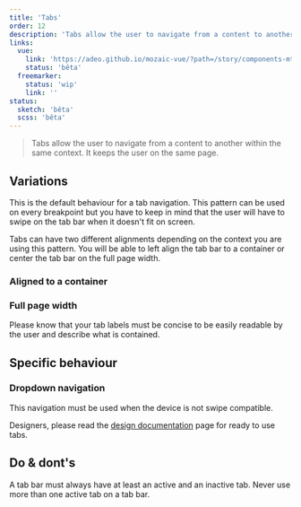 ```yaml
---
title: 'Tabs'
order: 12
description: 'Tabs allow the user to navigate from a content to another within the same context. It keeps the user on the same page.'
links: 
  vue:
    link: 'https://adeo.github.io/mozaic-vue/?path=/story/components-mtab--try-it'
    status: 'bêta'
  freemarker:
    status: 'wip'
    link: ''
status:
  sketch: 'bêta'
  scss: 'bêta'
---
```


> Tabs allow the user to navigate from a content to another within the same context. It keeps the user on the same page.

## Variations

<Highlight theme="tips" title="Good to know">

This is the default behaviour for a tab navigation. This pattern can be used on every breakpoint but you have to keep in mind that the user will have to swipe on the tab bar when it doesn't fit on screen.

</Highlight>

Tabs can have two different alignments depending on the context you are using this pattern. You will be able to left align the tab bar to a container or center the tab bar on the full page width.

### Aligned to a container

<Preview path="tabs-container" nude />

### Full page width

<Preview path="tabs-fullwidth" nude />


<Highlight theme="warning" title="Label length">

  Please know that your tab labels must be concise to be easily readable by the user and describe what is contained.

</Highlight>


## Specific behaviour

### Dropdown navigation

This navigation must be used when the device is not swipe compatible.

<Preview path="tabs-dropdown" nude />


<Highlight theme="tips" title="Tip for designers">

  Designers, please read the [design documentation](/Components/Tabs/design/) page for ready to use tabs.

</Highlight>

## Do & dont's

<HintItem>A tab bar must always have at least an active and an inactive tab.</HintItem>
<HintItem dont>
  Never use more than one active tab on a tab bar.
</HintItem>
